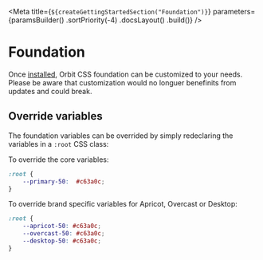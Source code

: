 
<Meta
    title={`${createGettingStartedSection("Foundation")}`}
    parameters={paramsBuilder()
        .sortPriority(-4)
        .docsLayout(<IntroductionLayout sourcePath="/packages/foundation/src" />)
        .build()}
/>

# Foundation

Once [installed](?path=/docs/getting-started-installation--page), Orbit CSS foundation can be customized to your needs. Please be aware that customization would no longuer benefinits from updates and could break.

## Override variables

The foundation variables can be overrided by simply redeclaring the variables in a `:root` CSS class:

To override the <InlineGithubLink path="/packages/foundation/src/core">core variables</InlineGithubLink>:

```css dark
:root {
    --primary-50:  #c63a0c;
}
```

To override brand specific variables for <InlineGithubLink path="/packages/foundation/src/apricot.css">Apricot</InlineGithubLink>, <InlineGithubLink path="/packages/foundation/src/overcast.css">Overcast</InlineGithubLink> or <InlineGithubLink path="/packages/foundation/src/desktop.css">Desktop</InlineGithubLink>:

```css dark
:root {
    --apricot-50: #c63a0c;
    --overcast-50: #c63a0c;
    --desktop-50: #c63a0c;
}
```
